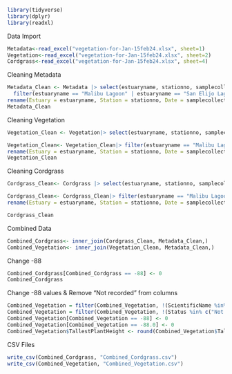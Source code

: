 ```r
library(tidyverse)
library(dplyr)
library(readxl)
```

Data Import

```r
Metadata<-read_excel("vegetation-for-Jan-15feb24.xlsx", sheet=1)
Vegetation<-read_excel("vegetation-for-Jan-15feb24.xlsx", sheet=2)
Cordgrass<-read_excel("vegetation-for-Jan-15feb24.xlsx", sheet=4)
```

Cleaning Metadata

```r
Metadata_Clean <- Metadata |> select(estuaryname, stationno, samplecollectiondate, tide, transectreplicate, habitat, method, plotreplicate, vegetated_cover, non_vegetated_cover) |>
  filter(estuaryname == "Malibu Lagoon" | estuaryname == "San Elijo Lagoon" | estuaryname == "Batiquitos Lagoon" | estuaryname == "Goleta Slough" |estuaryname == "Newport Bay" | estuaryname == "Ventura River") |>
rename(Estuary = estuaryname, Station = stationno, Date = samplecollectiondate, Tide = tide, Transect = transectreplicate, Habitat = habitat, Method = method, Quadrat = plotreplicate, VegetatedCover = vegetated_cover, NonVegetatedCover = non_vegetated_cover)
Metadata_Clean
```

Cleaning Vegetation

```r
Vegetation_Clean <- Vegetation|> select(estuaryname, stationno, samplecollectiondate, transectreplicate, habitat, method, plotreplicate, scientificname, commonname, status, estimatedcover, tallestplantheight_cm) 
```

```r
Vegetation_Clean<- Vegetation_Clean|> filter(estuaryname == "Malibu Lagoon" | estuaryname == "San Elijo Lagoon" | estuaryname == "Batiquitos Lagoon" | estuaryname == "Goleta Slough" |estuaryname == "Newport Bay" | estuaryname == "Ventura River" ) |>
rename(Estuary = estuaryname, Station = stationno, Date = samplecollectiondate, Transect = transectreplicate, Habitat = habitat, Method = method, Quadrat = plotreplicate, ScientificName = scientificname, CommonName = commonname, Status = status, EstimatedCover = estimatedcover, TallestPlantHeight = tallestplantheight_cm)
Vegetation_Clean
```

Cleaning Cordgrass

```r
Cordgrass_Clean<- Cordgrass |> select(estuaryname, stationno, samplecollectiondate, transectreplicate, habitat, method, plotreplicate, live_dead, total_stems, plantheight_replicate, plantheight_cm) 
```

```r
Cordgrass_Clean<- Cordgrass_Clean|> filter(estuaryname == "Malibu Lagoon" | estuaryname == "San Elijo Lagoon" | estuaryname == "Batiquitos Lagoon" | estuaryname == "Goleta Slough" |estuaryname == "Newport Bay" | estuaryname == "Ventura River" ) |>
rename(Estuary = estuaryname, Station = stationno, Date = samplecollectiondate, Transect = transectreplicate, Habitat = habitat, Method = method, Quadrat = plotreplicate, Abundance = total_stems,PlantHeightReplicate = plantheight_replicate,LiveOrDead = live_dead, PlantHeight = plantheight_cm)

Cordgrass_Clean
```

Combined Data

```r
Combined_Cordgrass<- inner_join(Cordgrass_Clean, Metadata_Clean,)
Combined_Vegetation<- inner_join(Vegetation_Clean, Metadata_Clean,)
```

Change -88

```r
Combined_Cordgrass[Combined_Cordgrass == -88] <- 0
Combined_Cordgrass
```

Change -88 values & Remove "Not recorded" from columns

```r
Combined_Vegetation = filter(Combined_Vegetation, !(ScientificName %in% c("Not recorded", "unknown plant")))
Combined_Vegetation = filter(Combined_Vegetation, !(Status %in% c("Not recorded")))
Combined_Vegetation[Combined_Vegetation == -88] <- 0
Combined_Vegetation[Combined_Vegetation == -88.0] <- 0
Combined_Vegetation$TallestPlantHeight <- round(Combined_Vegetation$TallestPlantHeight)
```

CSV Files

```r
write_csv(Combined_Cordgrass, "Combined_Cordgrass.csv")
write_csv(Combined_Vegetation, "Combined_Vegetation.csv")
```
